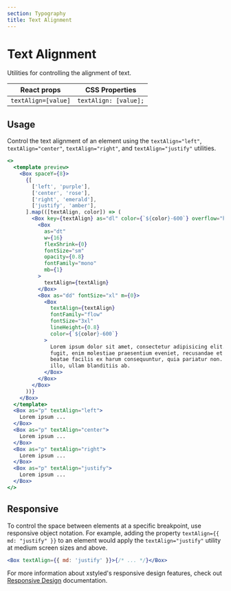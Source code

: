 ```yaml
---
section: Typography
title: Text Alignment
---
```


# Text Alignment

Utilities for controlling the alignment of text.

| React props         | CSS Properties        |
| ------------------- | --------------------- |
| `textAlign=[value]` | `textAlign: [value];` |

## Usage

Control the text alignment of an element using the `textAlign="left"`, `textAlign="center"`, `textAlign="right"`, and `textAlign="justify"` utilities.

```jsx preview
<>
  <template preview>
    <Box spaceY={8}>
      {[
        ['left', 'purple'],
        ['center', 'rose'],
        ['right', 'emerald'],
        ['justify', 'amber'],
      ].map(([textAlign, color]) => (
        <Box key={textAlign} as="dl" color={`${color}-600`} overflow="hidden">
          <Box
            as="dt"
            w={16}
            flexShrink={0}
            fontSize="sm"
            opacity={0.8}
            fontFamily="mono"
            mb={1}
          >
            textAlign={textAlign}
          </Box>
          <Box as="dd" fontSize="xl" m={0}>
            <Box
              textAlign={textAlign}
              fontFamily="flow"
              fontSize="3xl"
              lineHeight={0.8}
              color={`${color}-600`}
            >
              Lorem ipsum dolor sit amet, consectetur adipisicing elit. Nobis
              fugit, enim molestiae praesentium eveniet, recusandae et error
              beatae facilis ex harum consequuntur, quia pariatur non. Doloribus
              illo, ullam blanditiis ab.
            </Box>
          </Box>
        </Box>
      ))}
    </Box>
  </template>
  <Box as="p" textAlign="left">
    Lorem ipsum ...
  </Box>
  <Box as="p" textAlign="center">
    Lorem ipsum ...
  </Box>
  <Box as="p" textAlign="right">
    Lorem ipsum ...
  </Box>
  <Box as="p" textAlign="justify">
    Lorem ipsum ...
  </Box>
</>
```

## Responsive

To control the space between elements at a specific breakpoint, use responsive object notation. For example, adding the property `textAlign={{ md: "justify" }}` to an element would apply the `textAlign="justify"` utility at medium screen sizes and above.

```jsx
<Box textAlign={{ md: 'justify' }}>{/* ... */}</Box>
```

For more information about xstyled's responsive design features, check out [Responsive Design](@TODO-link) documentation.
